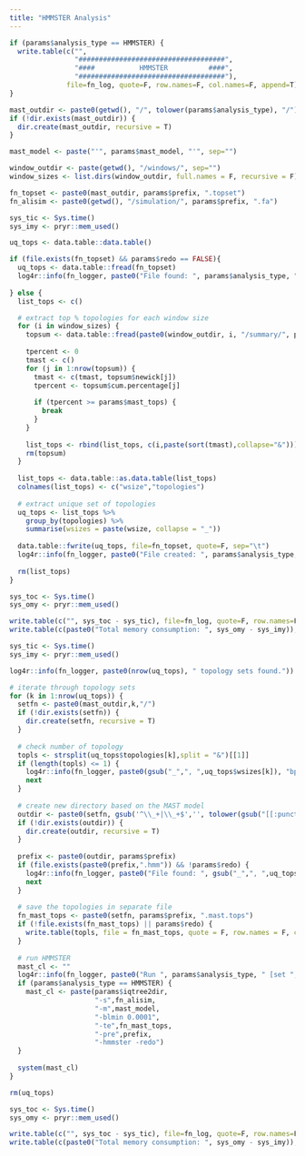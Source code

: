 ```yaml
---
title: "HMMSTER Analysis"
---
```


```r
if (params$analysis_type == HMMSTER) {
  write.table(c("",
                "####################################",
                "####           HMMSTER          ####",
                "####################################"),
              file=fn_log, quote=F, row.names=F, col.names=F, append=T)
}

mast_outdir <- paste0(getwd(), "/", tolower(params$analysis_type), "/")
if (!dir.exists(mast_outdir)) {
  dir.create(mast_outdir, recursive = T)
}

mast_model <- paste("'", params$mast_model, "'", sep="")

window_outdir <- paste(getwd(), "/windows/", sep="")
window_sizes <- list.dirs(window_outdir, full.names = F, recursive = F)

fn_topset <- paste0(mast_outdir, params$prefix, ".topset")
fn_alisim <- paste0(getwd(), "/simulation/", params$prefix, ".fa")
```

```r
sys_tic <- Sys.time()
sys_imy <- pryr::mem_used()

uq_tops <- data.table::data.table()

if (file.exists(fn_topset) && params$redo == FALSE){
  uq_tops <- data.table::fread(fn_topset)
  log4r::info(fn_logger, paste0("File found: ", params$analysis_type, " topology sets."))
  
} else {
  list_tops <- c()

  # extract top % topologies for each window size
  for (i in window_sizes) {
    topsum <- data.table::fread(paste0(window_outdir, i, "/summary/", params$prefix, ".topsum"))
    
    tpercent <- 0
    tmast <- c()
    for (j in 1:nrow(topsum)) {
      tmast <- c(tmast, topsum$newick[j])
      tpercent <- topsum$cum.percentage[j]
      
      if (tpercent >= params$mast_tops) {
        break
      }
    }
    
    list_tops <- rbind(list_tops, c(i,paste(sort(tmast),collapse="&")))
    rm(topsum)
  }
  
  list_tops <- data.table::as.data.table(list_tops)
  colnames(list_tops) <- c("wsize","topologies")
  
  # extract unique set of topologies
  uq_tops <- list_tops %>%
    group_by(topologies) %>% 
    summarise(wsizes = paste(wsize, collapse = "_"))
  
  data.table::fwrite(uq_tops, file=fn_topset, quote=F, sep="\t")
  log4r::info(fn_logger, paste0("File created: ", params$analysis_type, " topology sets (", params$prefix, ".topset)."))
  
  rm(list_tops)
}

sys_toc <- Sys.time()
sys_omy <- pryr::mem_used()

write.table(c("", sys_toc - sys_tic), file=fn_log, quote=F, row.names=F, col.names=F, append=T)
write.table(c(paste0("Total memory consumption: ", sys_omy - sys_imy)), file=fn_log, quote=F, row.names=F, col.names=F, append=T)
```

```r
sys_tic <- Sys.time()
sys_imy <- pryr::mem_used()

log4r::info(fn_logger, paste0(nrow(uq_tops), " topology sets found."))

# iterate through topology sets
for (k in 1:nrow(uq_tops)) {
  setfn <- paste0(mast_outdir,k,"/")
  if (!dir.exists(setfn)) {
    dir.create(setfn, recursive = T)
  }
  
  # check number of topology
  topls <- strsplit(uq_tops$topologies[k],split = "&")[[1]]
  if (length(topls) <= 1) {
    log4r::info(fn_logger, paste0(gsub("_",", ",uq_tops$wsizes[k]), "bp [set ", k, "] has one or less topology. Skipped."))
    next
  }
  
  # create new directory based on the MAST model
  outdir <- paste0(setfn, gsub('^\\_+|\\_+$','', tolower(gsub("[[:punct:]]","_",mast_model))), "/")
  if (!dir.exists(outdir)) {
    dir.create(outdir, recursive = T)
  }
  
  prefix <- paste0(outdir, params$prefix)
  if (file.exists(paste0(prefix,".hmm")) && !params$redo) {
    log4r::info(fn_logger, paste0("File found: ", gsub("_",", ",uq_tops$wsizes[k]), "bp HMM file [set ", k, "]."))
    next
  }
  
  # save the topologies in separate file
  fn_mast_tops <- paste0(setfn, params$prefix, ".mast.tops")
  if (!file.exists(fn_mast_tops) || params$redo) {
    write.table(topls, file = fn_mast_tops, quote = F, row.names = F, col.names = F)
  }
  
  # run HMMSTER
  mast_cl <- ""
  log4r::info(fn_logger, paste0("Run ", params$analysis_type, " [set ", k, "]."))
  if (params$analysis_type == HMMSTER) {
    mast_cl <- paste(params$iqtree2dir,
                     "-s",fn_alisim,
                     "-m",mast_model,
                     "-blmin 0.0001",
                     "-te",fn_mast_tops,
                     "-pre",prefix,
                     "-hmmster -redo")
  }
  
  system(mast_cl)
}

rm(uq_tops)

sys_toc <- Sys.time()
sys_omy <- pryr::mem_used()

write.table(c("", sys_toc - sys_tic), file=fn_log, quote=F, row.names=F, col.names=F, append=T)
write.table(c(paste0("Total memory consumption: ", sys_omy - sys_imy)), file=fn_log, quote=F, row.names=F, col.names=F, append=T)
```